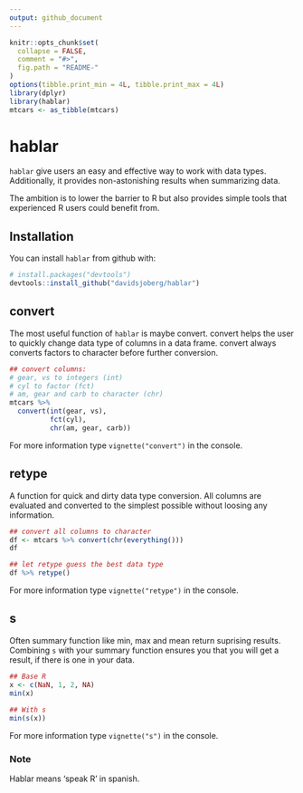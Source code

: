 ```yaml
---
output: github_document
---
```


<!-- README.md is generated from README.Rmd. Please edit that file -->

```r
knitr::opts_chunk$set(
  collapse = FALSE,
  comment = "#>",
  fig.path = "README-"
)
options(tibble.print_min = 4L, tibble.print_max = 4L)
library(dplyr)
library(hablar)
mtcars <- as_tibble(mtcars)
```

# hablar

`hablar` give users an easy and effective way to work with data types. Additionally, it provides non-astonishing results when summarizing data.

The ambition is to lower the barrier to R but also provides simple tools that experienced R users could benefit from.

## Installation

You can install `hablar` from github with:

```r
# install.packages("devtools")
devtools::install_github("davidsjoberg/hablar")
```

## convert

The most useful function of `hablar` is maybe convert. convert helps the user to quickly change data type of columns in a data frame. convert always converts factors to character before further conversion.

```r

## convert columns:
# gear, vs to integers (int)
# cyl to factor (fct)
# am, gear and carb to character (chr)
mtcars %>% 
  convert(int(gear, vs),
          fct(cyl),
          chr(am, gear, carb))
```

For more information type `vignette("convert")` in the console.

## retype

A function for quick and dirty data type conversion. All columns are evaluated and converted to the simplest possible without loosing any information.

```r
## convert all columns to character
df <- mtcars %>% convert(chr(everything()))
df

## let retype guess the best data type
df %>% retype()
```

For more information type `vignette("retype")` in the console.

## s

Often summary function like min, max and mean return suprising results. Combining `s` with your summary function ensures you that you will get a result, if there is one in your data.

```r
## Base R
x <- c(NaN, 1, 2, NA)
min(x)
 
## With s
min(s(x))
```

For more information type `vignette("s")` in the console.

### Note
Hablar means 'speak R' in spanish. 